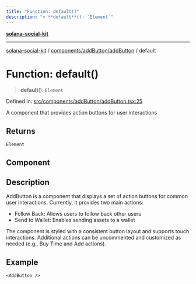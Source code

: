 ```yaml
---
title: "Function: default()"
description: "> **default**(): `Element`"
---
```


[**solana-social-kit**](../../../../README.mdx)

***

[solana-social-kit](../../../../README.mdx) / [components/addButton/addButton](../README.mdx) / default

# Function: default()

> **default**(): `Element`

Defined in: [src/components/addButton/addButton.tsx:25](https://github.com/SendArcade/solana-app-kit/blob/bd4b3556b8f469c27ebb06f4df65b3a36b43ba3b/src/components/addButton/addButton.tsx#L25)

A component that provides action buttons for user interactions

## Returns

`Element`

## Component

## Description

AddButton is a component that displays a set of action buttons for common user interactions.
Currently, it provides two main actions:
- Follow Back: Allows users to follow back other users
- Send to Wallet: Enables sending assets to a wallet

The component is styled with a consistent button layout and supports
touch interactions. Additional actions can be uncommented and customized
as needed (e.g., Buy Time and Add actions).

## Example

```tsx
<AddButton />
```
